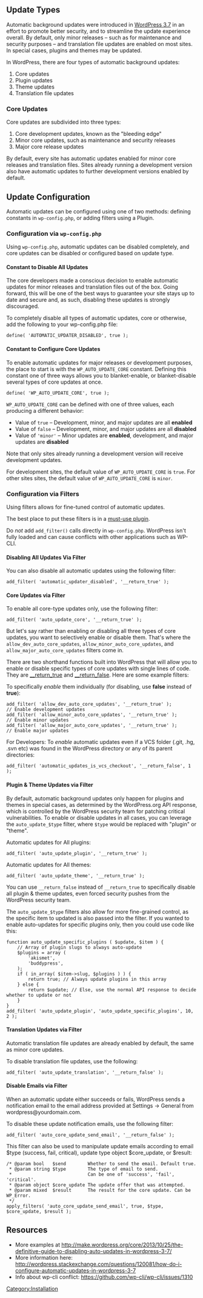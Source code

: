 {{Languages|
{{en|Configuring_Automatic_Background_Updates}}
{{de|Automatische Hintergrund Updates einstellen}}
{{fr|Configurer_les_Mises_à_Jour_Automatiques_en_Coulisses}}
{{it|Configurare_gli_aggiornamenti_automatici}}
{{ja|自動バックグラウンド更新の設定}}
{{es|Configurando_actualizaciones_automaticas}}
}}

== Update Types ==

Automatic background updates were introduced in [[Version_3.7|WordPress 3.7]] in an effort to promote better security, and to streamline the update experience overall. By default, only minor releases – such as for maintenance and security purposes – and translation file updates are enabled on most sites. In special cases, plugins and themes may be updated.

In WordPress, there are four types of automatic background updates:
# Core updates
# Plugin updates
# Theme updates
# Translation file updates

=== Core Updates ===

Core updates are subdivided into three types:
# Core development updates, known as the "bleeding edge"
# Minor core updates, such as maintenance and security releases
# Major core release updates

By default, every site has automatic updates enabled for minor core releases and translation files. Sites already running a development version also have automatic updates to further development versions enabled by default.

== Update Configuration ==

Automatic updates can be configured using one of two methods: defining constants in <tt>wp-config.php</tt>, or adding filters using a Plugin.

=== Configuration via <tt>wp-config.php</tt> ===

Using <tt>wp-config.php</tt>, automatic updates can be disabled completely, and core updates can be disabled or configured based on update type.

==== Constant to Disable All Updates ====

The core developers made a conscious decision to enable automatic updates for minor releases and translation files out of the box. Going forward, this will be one of the best ways to guarantee your site stays up to date and secure and, as such, disabling these updates is strongly discouraged.

To completely disable all types of automatic updates, core or otherwise, add the following to your wp-config.php file:

<pre>define( 'AUTOMATIC_UPDATER_DISABLED', true );</pre>

==== Constant to Configure Core Updates ====

To enable automatic updates for major releases or development purposes, the place to start is with the <tt>WP_AUTO_UPDATE_CORE</tt> constant. Defining this constant one of three ways allows you to blanket-enable, or blanket-disable several types of core updates at once.

<pre>define( 'WP_AUTO_UPDATE_CORE', true );</pre>

<tt>WP_AUTO_UPDATE_CORE</tt> can be defined with one of three values, each producing a different behavior:
* Value of <tt>true</tt> – Development, minor, and major updates are all <strong>enabled</strong>
* Value of <tt>false</tt> – Development, minor, and major updates are all <strong>disabled</strong>
* Value of <tt>'minor'</tt> – Minor updates are <strong>enabled</strong>, development, and major updates are <strong>disabled</strong>

Note that only sites already running a development version will receive development updates.

For development sites, the default value of <tt>WP_AUTO_UPDATE_CORE</tt> is <tt>true</tt>. For other sites sites, the default value of <tt>WP_AUTO_UPDATE_CORE</tt> is <tt>minor</tt>.

=== Configuration via Filters ===

Using filters allows for fine-tuned control of automatic updates.

The best place to put these filters is in a [[Must Use Plugins|must-use plugin]].

Do <em>not</em> add <tt>add_filter()</tt> calls directly in <tt>wp-config.php</tt>. WordPress isn't fully loaded and can cause conflicts with other applications such as WP-CLI.

==== Disabling All Updates Via Filter ====

You can also disable all automatic updates using the following filter:

<pre>add_filter( 'automatic_updater_disabled', '__return_true' );</pre>

==== Core Updates via Filter ====

To enable all core-type updates only, use the following filter:

<pre>add_filter( 'auto_update_core', '__return_true' );</pre>

But let's say rather than enabling or disabling all three types of core updates, you want to selectively enable or disable them. That's where the <tt>allow_dev_auto_core_updates</tt>, <tt>allow_minor_auto_core_updates</tt>, and <tt>allow_major_auto_core_updates</tt> filters come in.

There are two shorthand functions built into WordPress that will allow you to enable or disable specific types of core updates with single lines of code. They are [[Function_Reference/__return_true|__return_true]] and [[Function_Reference/__return_false|__return_false]]. Here are some example filters:

To specifically <em>enable</em> them individually (for disabling, use <strong>false</strong> instead of <strong>true</strong>):
<pre>
add_filter( 'allow_dev_auto_core_updates', '__return_true' );           // Enable development updates 
add_filter( 'allow_minor_auto_core_updates', '__return_true' );         // Enable minor updates
add_filter( 'allow_major_auto_core_updates', '__return_true' );         // Enable major updates
</pre>


For Developers: To <em>enable</em> automatic updates even if a VCS folder (.git, .hg, .svn etc) was found in the WordPress directory or any of its parent directories:
<pre>add_filter( 'automatic_updates_is_vcs_checkout', '__return_false', 1 );  </pre>

==== Plugin & Theme Updates via Filter ====

By default, automatic background updates only happen for plugins and themes in special cases, as determined by the WordPress.org API response, which is controlled by the WordPress security team for patching critical vulnerabilities. To enable or disable updates in all cases, you can leverage the <tt>auto_update_$type</tt> filter, where <tt>$type</tt> would be replaced with "plugin" or "theme".

Automatic updates for All plugins:
<pre>
add_filter( 'auto_update_plugin', '__return_true' );
</pre>

Automatic updates for All themes:
<pre>
add_filter( 'auto_update_theme', '__return_true' );
</pre>

You can use <code>__return_false</code> instead of <code>__return_true</code> to specifically disable all plugin & theme updates, even forced security pushes from the WordPress security team.

The <code>auto_update_$type</code> filters also allow for more fine-grained control, as the specific item to updated is also passed into the filter. If you wanted to enable auto-updates for specific plugins only, then you could use code like this:

<pre>
function auto_update_specific_plugins ( $update, $item ) {
    // Array of plugin slugs to always auto-update
    $plugins = array ( 
        'akismet',
        'buddypress',
    );
    if ( in_array( $item->slug, $plugins ) ) {
        return true; // Always update plugins in this array
    } else {
        return $update; // Else, use the normal API response to decide whether to update or not
    }
}
add_filter( 'auto_update_plugin', 'auto_update_specific_plugins', 10, 2 );
</pre>

==== Translation Updates via Filter ====

Automatic translation file updates are already enabled by default, the same as minor core updates.

To disable translation file updates, use the following:
<pre>add_filter( 'auto_update_translation', '__return_false' );</pre>

==== Disable Emails via Filter ====

When an automatic update either succeeds or fails, WordPress sends a notification email to the email address provided at Settings -> General from wordpress@yourdomain.com.

To disable these update notification emails, use the following filter:

 add_filter( 'auto_core_update_send_email', '__return_false' );

This filter can also be used to manipulate update emails according to email $type (success, fail, critical), update type object $core_update, or $result:

<pre>
/* @param bool   $send        Whether to send the email. Default true.
 * @param string $type        The type of email to send.
 *                            Can be one of 'success', 'fail', 'critical'.
 * @param object $core_update The update offer that was attempted.
 * @param mixed  $result      The result for the core update. Can be WP_Error.
 */
apply_filters( 'auto_core_update_send_email', true, $type, $core_update, $result );
</pre>

== Resources ==
* More examples at http://make.wordpress.org/core/2013/10/25/the-definitive-guide-to-disabling-auto-updates-in-wordpress-3-7/
* More information here: http://wordpress.stackexchange.com/questions/120081/how-do-i-configure-automatic-updates-in-wordpress-3-7
* Info about wp-cli conflict: https://github.com/wp-cli/wp-cli/issues/1310

[[Category:Installation]]